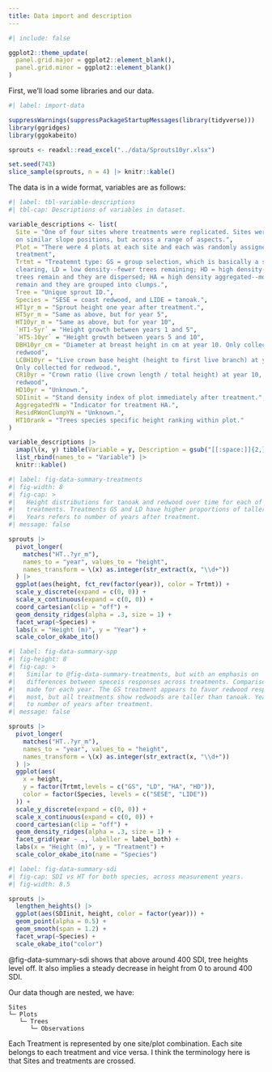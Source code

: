 ```yaml
---
title: Data import and description
---
```


<!--
source(knitr::purl("sprouts_import_data.qmd", tempfile()))
-->

```r
#| include: false

ggplot2::theme_update(
  panel.grid.major = ggplot2::element_blank(),
  panel.grid.minor = ggplot2::element_blank()
)
```

First, we'll load some libraries and our data.

```r
#| label: import-data

suppressWarnings(suppressPackageStartupMessages(library(tidyverse)))
library(ggridges)
library(ggokabeito)

sprouts <- readxl::read_excel("../data/Sprouts10yr.xlsx")

set.seed(743)
slice_sample(sprouts, n = 4) |> knitr::kable()
```

The data is in a wide format, variables are as follows:

```r
#| label: tbl-variable-descriptions
#| tbl-cap: Descriptions of variables in dataset.

variable_descriptions <- list(
  Site = "One of four sites where treatments were replicated. Sites were located
  on similar slope positions, but across a range of aspects.",
  Plot = "There were 4 plots at each site and each was randomly assigned a
  treatment",
  Trtmt = "Treatemnt type: GS = group selection, which is basically a small
  clearing, LD = low density--fewer trees remaining; HD = high density--more
  trees remain and they are dispersed; HA = high density aggregated--more trees
  remain and they are grouped into clumps.",
  Tree = "Unique sprout ID.",
  Species = "SESE = coast redwood, and LIDE = tanoak.",
  HT1yr_m = "Sprout height one year after treatment.",
  HT5yr_m = "Same as above, but for year 5",
  HT10yr_m = "Same as above, but for year 10",
  `HT1-5yr` = "Height growth between years 1 and 5",
  `HT5-10yr` = "Height growth between years 5 and 10",
  DBH10yr_cm = "Diameter at breast height in cm at year 10. Only collected for
  redwood",
  LCBH10yr = "Live crown base height (height to first live branch) at year 10. 
  Only collected for redwood.",
  CR10yr = "Crown ratio (live crown length / total height) at year 10, only for
  redwood",
  HD10yr = "Unknown.",
  SDIinit = "Stand density index of plot immediately after treatment.",
  AggregatedYN = "Indicator for treatment HA.",
  ResidRWonClumpYN = "Unknown.",
  HT10rank = "Trees species specific height ranking within plot."
)

variable_descriptions |> 
  imap(\(x, y) tibble(Variable = y, Description = gsub("[[:space:]]{2,}", " ", x))) |>
  list_rbind(names_to = "Variable") |>
  knitr::kable()

```


```r
#| label: fig-data-summary-treatments
#| fig-width: 8
#| fig-cap: >
#|   Height distributions for tanoak and redwood over time for each of four
#|   treatments. Treatments GS and LD have higher proportions of taller trees.
#|   Years refers to number of years after treatment.
#| message: false

sprouts |>
  pivot_longer(
    matches("HT..?yr_m"),
    names_to = "year", values_to = "height",
    names_transform = \(x) as.integer(str_extract(x, "\\d+"))
  ) |>
  ggplot(aes(height, fct_rev(factor(year)), color = Trtmt)) +
  scale_y_discrete(expand = c(0, 0)) +
  scale_x_continuous(expand = c(0, 0)) +
  coord_cartesian(clip = "off") +
  geom_density_ridges(alpha = .3, size = 1) +
  facet_wrap(~Species) +
  labs(x = "Height (m)", y = "Year") +
  scale_color_okabe_ito()

```

```r
#| label: fig-data-summary-spp
#| fig-height: 8
#| fig-cap: >
#|   Similar to @fig-data-summary-treatments, but with an emphasis on
#|   differences between speceis responses across treatments. Comparisons are
#|   made for each year. The GS treatment appears to favor redwood response the
#|   most, but all treatments show redwoods are taller than tanoak. Years refers
#|   to number of years after treatment.
#| message: false

sprouts |>
  pivot_longer(
    matches("HT..?yr_m"),
    names_to = "year", values_to = "height",
    names_transform = \(x) as.integer(str_extract(x, "\\d+"))
  ) |>
  ggplot(aes(
    x = height,
    y = factor(Trtmt,levels = c("GS", "LD", "HA", "HD")),
    color = factor(Species, levels = c("SESE", "LIDE"))
  )) +
  scale_y_discrete(expand = c(0, 0)) +
  scale_x_continuous(expand = c(0, 0)) +
  coord_cartesian(clip = "off") +
  geom_density_ridges(alpha = .3, size = 1) +
  facet_grid(year ~ ., labeller = label_both) +
  labs(x = "Height (m)", y = "Treatment") +
  scale_color_okabe_ito(name = "Species")

```

```r
#| label: fig-data-summary-sdi
#| fig-cap: SDI vs HT for both species, across measurement years.
#| fig-width: 8.5

sprouts |>
  lengthen_heights() |>
  ggplot(aes(SDIinit, height, color = factor(year))) +
  geom_point(alpha = 0.5) +
  geom_smooth(span = 1.2) +
  facet_wrap(~Species) +
  scale_okabe_ito("color")

```

@fig-data-summary-sdi shows that above around 400 SDI, tree heights level off.
It also implies a steady decrease in height from 0 to around 400 SDI.

Our data though are nested, we have:

```
Sites
└─ Plots
   └─ Trees
      └─ Observations
```

Each Treatment is represented by one site/plot combination. Each site belongs to
each treatment and vice versa. I think the terminology here is that Sites and
treatments are crossed.


